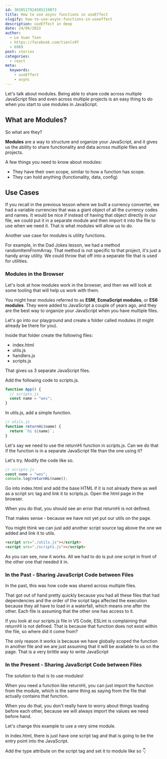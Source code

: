 ```yaml
---
id: 3038517924585219073
title: How to use async functions in useEffect
slugify: how-to-use-async-functions-in-useeffect
description: useEffect in deep
date: 24/06/2022
author:
  - Le Xuan Tien
  - https://facebook.com/tienlx97
  - 6969
post: stories
categories:
  - react
meta:
  keywords:
    - useEffect
    - async
---
```



Let's talk about modules. Being able to share code across multiple JavaScript files and even across multiple projects is an easy thing to do when you start to use modules in JavaScript.

## What are Modules?

So what are they?

**Modules** are a way to structure and organize your JavaScript, and it gives us the ability to share functionality and data across multiple files and projects.

A few things you need to know about modules:

<ul>
  <li>They have their own scope, similar to how a function has scope.</li>
  <li>They can hold anything (functionality, data, config)</li>
</ul>

## Use Cases

If you recall in the previous lesson where we built a currency converter, we had a variable <InlineCode>currencies</InlineCode> that was a giant object of all the currency codes and names. It would be nice if instead of having that object directly in our file, we could put it in a separate module and then import it into the file to use when we need it. That is what modules will allow us to do.

Another use case for modules is utility functions.

For example, in the Dad Jokes lesson, we had a method <InlineCode>randomItemFromArray</InlineCode>. That method is not specific to that project, it's just a handy array utility. We could throw that off into a separate file that is used for utilities.

### Modules in the Browser

Let's look at how modules work in the browser, and then we will look at some tooling that will help us work with them.

You might hear modules referred to as **ESM**, **EcmaScript modules**, or **ES6 modules**. They were added to JavaScript a couple of years ago, and they are the best way to organize your JavaScript when you have multiple files.

Let's go into our playground and create a folder called <InlineCode>modules</InlineCode> (it might already be there for you).

Inside that folder create the following files:

<ul>
  <li>index.html</li>
  <li>utils.js</li>
  <li>handlers.js</li>
  <li>scripts.js</li>
</ul>

That gives us 3 separate JavaScript files.

Add the following code to <InlineCode>scripts.js</InlineCode>.

```js filename="scripts.js"
function App() {
  // scripts.js
  const name = "wes";
}
```

In <InlineCode>utils.js</InlineCode>, add a simple function.

```js
// utils.js
function returnHi(name) {
  return `hi ${name}`;
}
```

Let's say we need to use the <InlineCode>returnHi</InlineCode> function in <InlineCode>scripts.js</InlineCode>. Can we do that if the function is in a separate JavaScript file than the one using it?

Let's try. Modify the code like so.

```js
// scripts.js
const name = "wes";
console.log(returnHi(name));
```

Go into <InlineCode>index.html</InlineCode> and add the base HTML if it is not already there as well as a script src tag and link it to <InlineCode>scripts.js</InlineCode>. Open the html page in the browser.

When you do that, you should see an error that <InlineCode>returnHi</InlineCode> is not defined.

That makes sense - because we have not yet put our <InlineCode>utils</InlineCode> on the page.

You might think we can just add another script source tag above the one we added and link it to utils.

```html
<script src="./utils.js"></script>
<script src="./scripts.js"></script>
```

As you can see, now it works. All we had to do is put one script in front of the other one that needed it in.

### In the Past - Sharing JavaScript Code between Files

In the past, this was how code was shared across multiple files.

That got out of hand pretty quickly because you had all these files that had dependencies and the order of the script tags affected the execution because they all have to load in a waterfall, which means one after the other. Each file is assuming that the other one has access to it.

If you look at our <InlineCode>scripts.js</InlineCode> file in VS Code, ESLint is complaining that returnHi is not defined. That is because that function does not exist within the file, so where did it come from?

The only reason it works is because we have globally scoped the function in another file and we are just assuming that it will be available to us on the page. That is a very brittle way to write JavaScript

### In the Present - Sharing JavaScript Code between Files

The solution to that is to use modules!

When you need a function like <InlineCode>returnHi</InlineCode>, you can just import the function from the module, which is the same thing as saying from the file that actually contains that function.

When you do that, you don't really have to worry about things loading before each other, because we will always import the values we need before hand.

Let's change this example to use a very sime module.

In <InlineCode>index.html</InlineCode>, there is just have one script tag and that is going to be the entry point into the JavaScript.

Add the type attribute on the script tag and set it to <InlineCode>module</InlineCode> like so 👇
